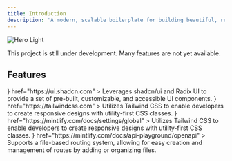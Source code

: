 ```yaml
---
title: Introduction
description: 'A modern, scalable boilerplate for building beautiful, responsive web applications using React, Tailwind CSS, and Radix UI.'
---
```



<img
  className="block dark:hidden"
  src="/images/index-light.png"
  alt="Hero Light"
/>


<Callout type="warn">
  This project is still under development. Many features are not yet available.
</Callout>


## Features

<Cards>
  <Card
    title="Pre-configured UI Components"
    icon={<MousePointer />}
    href="https://ui.shadcn.com"
  >
    Leverages shadcn/ui and Radix UI to provide a set of pre-built, customizable, and accessible UI components.
  </Card>
  <Card
    title="Tailwind CSS for Styling"
    icon={<Paintbrush />}
    href="https://tailwindcss.com"
  >
    Utilizes Tailwind CSS to enable developers to create responsive designs with utility-first CSS classes.
  </Card>
    <Card
    title="Vite-Powered Development"
    icon= {<Palette />}
    href="https://mintlify.com/docs/settings/global"
  >
    Utilizes Tailwind CSS to enable developers to create responsive designs with utility-first CSS classes.
  </Card>
  <Card
    title="File-Based Routing"
    icon={<Code />}
    href="https://mintlify.com/docs/api-playground/openapi"
  >
    Supports a file-based routing system, allowing for easy creation and management of routes by adding or organizing files.
  </Card>
</Cards>

